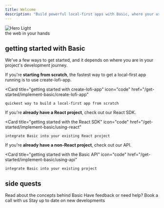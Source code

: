 ```yaml
---
title: Welcome
description: "Build powerful local-first apps with Basic, where your users are always in control of their data."
---
```

<Frame>
<div style={{ position: 'relative' }}>
  <img
    className="block"
    src="/images/hero_intro2.webp"
    alt="Hero Light"
    style={{ 
      objectFit: 'cover',
      height: '250px',
      width: '100vw',
      maxWidth: '100%',
      objectPosition: 'center',
    }}
  />
  <div style={{
    position: 'absolute',
    bottom: '20px',
    right: '20px',
    color: 'white',
    fontSize: '1.3rem',
    fontWeight: '700',
    textShadow: '3px 3px 3px rgba(0,0,0,0.5)'
  }}>
    the web in your hands
  </div>
</div>
</Frame>

## getting started with Basic
We've a few ways to get started, and it depends on where you are in your project's development journey.

If you're **starting from scratch**, the fastest way to get a local-first app running is to use create-lofi-app.

  <Card
    title="getting started with create-lofi-app"
    icon="code"
    href="/get-started/implement-basic/create-lofi-app"
  >
    quickest way to build a local-first app from scratch
  </Card>

If you're **already have a React project**, check out our React SDK.

  <Card
    title="getting started with the React SDK"
    icon="code"
    href="/get-started/implement-basic/using-react"
  >
    integrate Basic into your existing React project
  </Card>

  If you're **already have a non-React project**, check out our API.

  <Card
    title="getting started with the Basic API"
    icon="code"
    href="/get-started/implement-basic/using-api"
  >
    integrate Basic into your existing project
  </Card>

## side quests

<CardGroup cols={3}>
<Card
    title="Learn about Basic"
    icon="book"
    href="/info/user-owned-data-stores"
  >
    Read about the concepts behind Basic
  </Card>
  <Card
    title="Book a call"
    icon="phone"
    href="https://cal.com/abhicvk"
  >
    Have feedback or need help? Book a call with us
  </Card>
  <Card
    title="Follow us on Twitter"
    icon="twitter"
    href="https://twitter.com/basic_db"
  >
    Stay up to date on new developments
  </Card>
</CardGroup>
